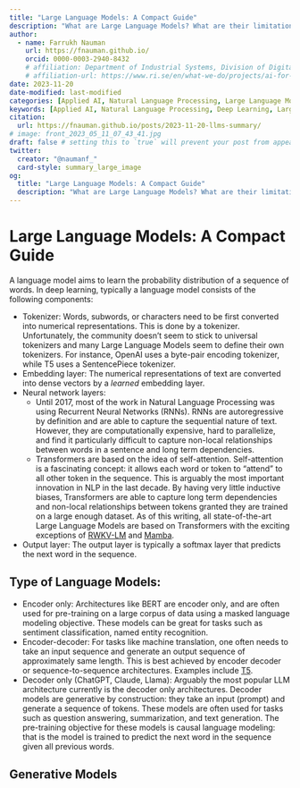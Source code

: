 ```yaml
---
title: "Large Language Models: A Compact Guide"
description: "What are Large Language Models? What are their limitations and common use cases?"
author:
  - name: Farrukh Nauman
    url: https://fnauman.github.io/
    orcid: 0000-0003-2940-8432
    # affiliation: Department of Industrial Systems, Division of Digital Systems, RISE Research Institutes of Sweden AB
    # affiliation-url: https://www.ri.se/en/what-we-do/projects/ai-for-resource-efficient-circular-fashion
date: 2023-11-20
date-modified: last-modified
categories: [Applied AI, Natural Language Processing, Large Language Models]
keywords: [Applied AI, Natural Language Processing, Deep Learning, Large Language Models]
citation: 
  url: https://fnauman.github.io/posts/2023-11-20-llms-summary/ 
# image: front_2023_05_11_07_43_41.jpg
draft: false # setting this to `true` will prevent your post from appearing on your listing page until you're ready!
twitter:
  creator: "@naumanf_"
  card-style: summary_large_image
og:
  title: "Large Language Models: A Compact Guide"
  description: "What are Large Language Models? What are their limitations and common use cases?"
---
```


# Large Language Models: A Compact Guide

A language model aims to learn the probability distribution of a sequence of words. In deep learning, typically a language model consists of the following components:

- Tokenizer: Words, subwords, or characters need to be first converted into numerical representations. This is done by a tokenizer. Unfortunately, the community doesn't seem to stick to universal tokenizers and many Large Language Models seem to define their own tokenizers. For instance, OpenAI uses a byte-pair encoding tokenizer, while T5 uses a SentencePiece tokenizer. 
- Embedding layer: The numerical representations of text are converted into dense vectors by a *learned* embedding layer. 
- Neural network layers:
    - Until 2017, most of the work in Natural Language Processing was using Recurrent Neural Networks (RNNs). RNNs are autoregressive by definition and are able to capture the sequential nature of text. However, they are computationally expensive, hard to parallelize, and find it particularly difficult to capture non-local relationships between words in a sentence and long term dependencies. 
    - Transformers are based on the idea of self-attention. Self-attention is a fascinating concept: it allows each word or token to "attend" to all other token in the sequence. This is arguably the most important innovation in NLP in the last decade. By having very little inductive biases, Transformers are able to capture long term dependencies and non-local relationships between tokens granted they are trained on a large enough dataset. As of this writing, all state-of-the-art Large Language Models are based on Transformers with the exciting exceptions of [RWKV-LM](https://github.com/BlinkDL/RWKV-LM) and [Mamba](https://arxiv.org/abs/2312.00752). 
- Output layer: The output layer is typically a softmax layer that predicts the next word in the sequence. 

## Type of Language Models: 

- Encoder only: Architectures like BERT are encoder only, and are often used for pre-training on a large corpus of data using a masked language modeling objective. These models can be great for tasks such as sentiment classification, named entity recognition. 
- Encoder-decoder: For tasks like machine translation, one often needs to take an input sequence and generate an output sequence of approximately same length. This is best achieved by encoder decoder or sequence-to-sequence architectures. Examples include [T5](https://arxiv.org/abs/1910.10683). 
- Decoder only (ChatGPT, Claude, Llama): Arguably the most popular LLM architecture currently is the decoder only architectures. Decoder models are generative by construction: they take an input (prompt) and generate a sequence of tokens. These models are often used for tasks such as question answering, summarization, and text generation. The pre-training objective for these models is causal language modeling: that is the model is trained to predict the next word in the sequence given all previous words.

## Generative Models


